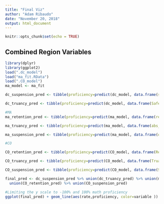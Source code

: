 ```yaml
---
title: "Final Viz"
author: "Adam Ribaudo"
date: "November 20, 2018"
output: html_document
---
```


```r
knitr::opts_chunk$set(echo = TRUE)
```

## Combined Region Variables

```r
library(dplyr)
library(ggplot2)
load(".dc_model")
load("ma_fit.RData")
load(".CO_model")
ma_model <- ma_fit

dc_suspension_pred <- tibble(proficiency=predict(dc_model, data.frame(suspensions=seq(.00,1,.01), Safe_Truancy_Current_Year=rep(0,101)))^2- 0.4447553) %>% bind_cols(data.frame(rate=seq(.00,1,.01))) %>% mutate(variable="DC Suspension")

dc_truancy_pred <- tibble(proficiency=predict(dc_model, data.frame(Safe_Truancy_Current_Year=seq(.00,1,.01), suspensions=rep(0,101)))^2- 0.4447553) %>% bind_cols(data.frame(rate=seq(.00,1,.01))) %>% mutate(variable="DC Truancy")

#MA
ma_retention_pred <- tibble(proficiency=predict(ma_model, data.frame(retained=seq(.00,1,.01), ooss=rep(0,101),abs_ten=rep(0,101)))- ma_model$coefficients[1]) %>% bind_cols(data.frame(rate=seq(.00,1,.01))) %>% mutate(variable="MA Retention")

ma_truancy_pred <- tibble(proficiency=predict(ma_model, data.frame(abs_ten=seq(.00,1,.01), ooss=rep(0,101),retained=rep(0,101)))- ma_model$coefficients[1]) %>% bind_cols(data.frame(rate=seq(.00,1,.01))) %>% mutate(variable="MA Truancy")

ma_suspension_pred <- tibble(proficiency=predict(ma_model, data.frame(ooss=seq(.00,1,.01), abs_ten=rep(0,101),retained=rep(0,101)))- ma_model$coefficients[1]) %>% bind_cols(data.frame(rate=seq(.00,1,.01))) %>% mutate(variable="MA Suspension")

#CO

CO_retention_pred <- tibble(proficiency=predict(CO_model, data.frame(RetentionRate=seq(.00,1,.01), SuspensionRate=rep(0,101),TruancyRate=rep(0,101)))- CO_model$coefficients[1]) %>% bind_cols(data.frame(rate=seq(.00,1,.01))) %>% mutate(variable="CO Retention")

CO_truancy_pred <- tibble(proficiency=predict(CO_model, data.frame(TruancyRate=seq(.00,1,.01), SuspensionRate=rep(0,101),RetentionRate=rep(0,101)))- CO_model$coefficients[1]) %>% bind_cols(data.frame(rate=seq(.00,1,.01))) %>% mutate(variable="CO Truancy")

CO_suspension_pred <- tibble(proficiency=predict(CO_model, data.frame(SuspensionRate=seq(.00,1,.01), TruancyRate=rep(0,101),RetentionRate=rep(0,101)))- CO_model$coefficients[1]) %>% bind_cols(data.frame(rate=seq(.00,1,.01))) %>% mutate(variable="CO Suspension")

final_pred <- dc_suspension_pred %>% union(dc_truancy_pred) %>% union(ma_retention_pred) %>% union(ma_truancy_pred) %>% union(ma_suspension_pred) %>%union(CO_truancy_pred) %>%
  union(CO_retention_pred) %>% union(CO_suspension_pred)

#Limiting the y scale to -100% and 100% math proficiency
ggplot(final_pred) + geom_line(aes(rate,proficiency, color=variable )) + scale_y_continuous(limits=c(-1,1))

```
